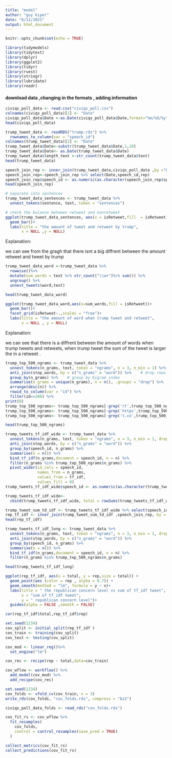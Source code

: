 ```yaml
---
title: "model"
author: "guy kiper"
date: "6/11/2021"
output: html_document
---
```


```r
knitr::opts_chunk$set(echo = TRUE)
```


```r
library(tidymodels)
library(tidytext)
library(dplyr)
library(ggplot2)
library(tidyr)
library(rvest)
library(stringr)
library(lubridate)
library(readr)
```
 
#### download data ,changing in the formats , adding information
```r

civiqs_poll_data <- read.csv("civiqs_poll.csv")
colnames(civiqs_poll_data)[1] <- "Date"
civiqs_poll_data$Date <-as.Date(civiqs_poll_data$Date,format="%m/%d/%y")
head(civiqs_poll_data)

```



```r
trump_tweet_data <- readRDS("trump.rds") %>%
  rownames_to_column(var = "speech_id")
colnames(trump_tweet_data)[2] <- "Date"
trump_tweet_data$Date<-substr(trump_tweet_data$Date,1,10)
trump_tweet_data$Date<- as.Date(trump_tweet_data$Date)
trump_tweet_data$length_text <-str_count(trump_tweet_data$text)
head(trump_tweet_data)
```


```r
speech_join_rep <- inner_join(trump_tweet_data,civiqs_poll_data ,by ="Date" )
speech_join_rep<-speech_join_rep %>% select(Date,speech_id,rep)
speech_join_rep$speech_id <- as.numeric(as.character(speech_join_rep$speech_id))
head(speech_join_rep)

```



```r


# separate into sentences
trump_tweet_data_sentences <- trump_tweet_data %>%
  unnest_tokens(sentence, text, token = "sentences")

# check the balance between retweet and nonretweet
ggplot(trump_tweet_data_sentences, aes(x = isRetweet,fill  = isRetweet)) +
  geom_bar()+
  labs(title = "the amount of tweet and retweet by trump",
       x = NULL ,y = NULL)

```


Explanation:

we can see from the gragh that there isnt a big diffrent between the amount retweet and tweet by trump




```r

trump_tweet_data_word <-trump_tweet_data %>%
  rowwise()%>%
  mutate(sum_words = text %>% str_count("\\w+")%>% sum()) %>%
  ungroup() %>%
  unnest_tweets(word,text)

```


```r
head(trump_tweet_data_word)
```


```r





ggplot(trump_tweet_data_word,aes(x=sum_words,fill = isRetweet))+
  geom_bar()+
  facet_grid(isRetweet~.,scales = "free")+
  labs(title = "the amount of word when trump tweet and retweet",
       x = NULL , y = NULL)


```

Explanation:

we can see that there is a diffrent between the amount of words
when trump tweets and retweets, when trump tweet the sum of the tweet
is larger the in a retweet .



```r
trump_top_500_ngrams <- trump_tweet_data %>% 
  unnest_tokens(n_grams, text, token = "ngrams", n = 3, n_min = 1) %>% 
  anti_join(stop_words, by = c("n_grams" = "word")) %>%    # drop rows with stop words
  group_by(n_grams) %>%    # group by bigram index
  summarise(n_grams = unique(n_grams), n = n(), .groups = "drop") %>% 
  arrange(desc(n)) %>% 
  rowid_to_column(var = "id") %>% 
  filter(id<=200) %>%
print(0)  
trump_top_500_ngrams<- trump_top_500_ngrams[-grep('rt',trump_top_500_ngrams$n_grams),]
trump_top_500_ngrams<- trump_top_500_ngrams[-grep('https',trump_top_500_ngrams$n_grams),]
trump_top_500_ngrams<- trump_top_500_ngrams[-grep('t.co',trump_top_500_ngrams$n_grams),]

```

```r
head(trump_top_500_ngrams)
```



```r


trump_tweets_tf_idf_wide <- trump_tweet_data %>% 
  unnest_tokens(n_grams, text, token = "ngrams", n = 3, n_min = 1, drop = FALSE) %>% 
  anti_join(stop_words, by = c("n_grams" = "word")) %>% 
  group_by(speech_id, n_grams) %>% 
  summarise(n = n()) %>% 
  bind_tf_idf(n_grams,document = speech_id, n = n) %>% 
  filter(n_grams %in% trump_top_500_ngrams$n_grams) %>% 
  pivot_wider(id_cols = speech_id,
              names_from = n_grams,
              values_from = tf_idf,
              values_fill = 0)
trump_tweets_tf_idf_wide$speech_id <- as.numeric(as.character(trump_tweets_tf_idf_wide$speech_id))

trump_tweets_tf_idf_wide<-
  cbind(trump_tweets_tf_idf_wide, total = rowSums(trump_tweets_tf_idf_wide)-trump_tweets_tf_idf_wide$speech_id)

```





```r


trump_tweet_sum_td_idf <- trump_tweets_tf_idf_wide %>% select(speech_id,total)
rep_tf_idf <- inner_join(trump_tweet_sum_td_idf ,speech_join_rep, by = "speech_id")
head(rep_tf_idf)

```


```r

trump_tweets_tf_idf_long <- trump_tweet_data %>% 
  unnest_tokens(n_grams, text, token = "ngrams", n = 3, n_min = 1, drop = FALSE) %>% 
  anti_join(stop_words, by = c("n_grams" = "word")) %>% 
  group_by(speech_id, n_grams) %>% 
  summarise(n = n()) %>% 
  bind_tf_idf(n_grams,document = speech_id, n = n) %>% 
  filter(n_grams %in% trump_top_500_ngrams$n_grams) 

head(trump_tweets_tf_idf_long)

```



```r
ggplot(rep_tf_idf, aes(x = total, y = rep,size = total)) +
  geom_point(aes (color = rep , alpha = 0.7)) +
  geom_smooth(method = "lm", formula = y ~ x)+
  labs(title = " the republican concern level vs sum of tf_idf tweet",
       x = "sum of tf_idf tweet",
       y = " republican concern level")+
  guides(alpha = FALSE ,smooth = FALSE)

```


```r
cor(rep_tf_idf$total,rep_tf_idf$rep)

```

```r

set.seed(1234)
cov_split <- initial_split(rep_tf_idf )
cov_train <- training(cov_split)
cov_test <- testing(cov_split)
```

```r

cov_mod <- linear_reg()%>%
  set_engine("lm") 
```

```r
cov_rec <- recipe(rep ~ total,data=cov_train) 

```

```r
cov_wflow <- workflow() %>%
  add_model(cov_mod) %>%
  add_recipe(cov_rec)

```

```r
set.seed(1234)
cov_folds <- vfold_cv(cov_train, v = 3)
write_rds(cov_folds, "cov_folds.rds", compress = "bz2")

civiqs_poll_data_folds <- read_rds("cov_folds.rds")

```

```r
cov_fit_rs <- cov_wflow %>%
  fit_resamples(
    cov_folds,
    control = control_resamples(save_pred = TRUE)
  )
```

```r


collect_metrics(cov_fit_rs)
collect_predictions(cov_fit_rs)

```

